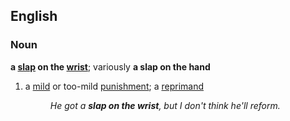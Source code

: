 ==English==
===Noun===
'''a [[slap]] on the [[wrist]]'''; variously '''a slap on the hand'''
#{{idiom}} a [[mild]] or too-mild [[punishment]]; a [[reprimand]]
#:''He got a '''slap on the wrist''', but I don't think he'll reform.''